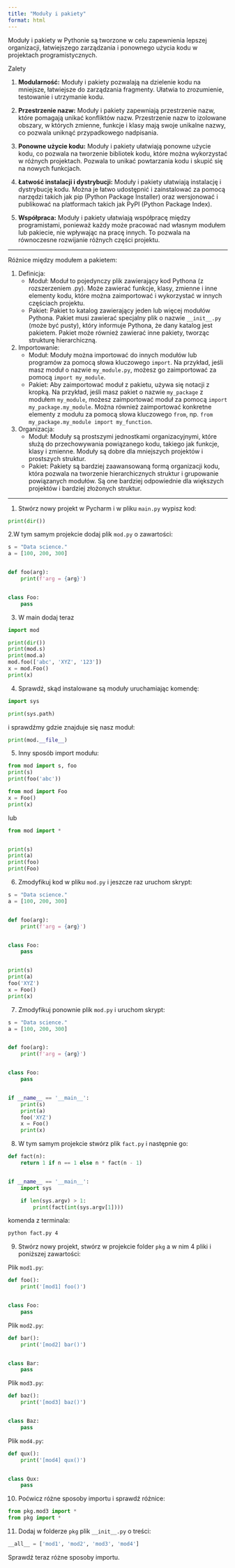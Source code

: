 ```yaml
---
title: "Moduły i pakiety"
format: html
---
```


Moduły i pakiety w Pythonie są tworzone w celu zapewnienia lepszej organizacji, łatwiejszego zarządzania i ponownego użycia kodu w projektach programistycznych. 

Zalety

1. **Modularność:** Moduły i pakiety pozwalają na dzielenie kodu na mniejsze, łatwiejsze do zarządzania fragmenty. Ułatwia to zrozumienie, testowanie i utrzymanie kodu.

2. **Przestrzenie nazw:** Moduły i pakiety zapewniają przestrzenie nazw, które pomagają unikać konfliktów nazw. Przestrzenie nazw to izolowane obszary, w których zmienne, funkcje i klasy mają swoje unikalne nazwy, co pozwala uniknąć przypadkowego nadpisania.

3. **Ponowne użycie kodu:** Moduły i pakiety ułatwiają ponowne użycie kodu, co pozwala na tworzenie bibliotek kodu, które można wykorzystać w różnych projektach. Pozwala to unikać powtarzania kodu i skupić się na nowych funkcjach.

4. **Łatwość instalacji i dystrybucji:** Moduły i pakiety ułatwiają instalację i dystrybucję kodu. Można je łatwo udostępnić i zainstalować za pomocą narzędzi takich jak pip (Python Package Installer) oraz wersjonować i publikować na platformach takich jak PyPI (Python Package Index).

5. **Współpraca:** Moduły i pakiety ułatwiają współpracę między programistami, ponieważ każdy może pracować nad własnym modułem lub pakiecie, nie wpływając na pracę innych. To pozwala na równoczesne rozwijanie różnych części projektu.


---

Różnice między modułem a pakietem:

1. Definicja:
   - Moduł: Moduł to pojedynczy plik zawierający kod Pythona (z rozszerzeniem .py). Może zawierać funkcje, klasy, zmienne i inne elementy kodu, które można zaimportować i wykorzystać w innych częściach projektu.
   - Pakiet: Pakiet to katalog zawierający jeden lub więcej modułów Pythona. Pakiet musi zawierać specjalny plik o nazwie `__init__.py` (może być pusty), który informuje Pythona, że dany katalog jest pakietem. Pakiet może również zawierać inne pakiety, tworząc strukturę hierarchiczną.

2. Importowanie:
   - Moduł: Moduły można importować do innych modułów lub programów za pomocą słowa kluczowego `import`. Na przykład, jeśli masz moduł o nazwie `my_module.py`, możesz go zaimportować za pomocą `import my_module`.
   - Pakiet: Aby zaimportować moduł z pakietu, używa się notacji z kropką. Na przykład, jeśli masz pakiet o nazwie `my_package` z modułem `my_module`, możesz zaimportować moduł za pomocą `import my_package.my_module`. Można również zaimportować konkretne elementy z modułu za pomocą słowa kluczowego `from`, np. `from my_package.my_module import my_function`.

3. Organizacja:
   - Moduł: Moduły są prostszymi jednostkami organizacyjnymi, które służą do przechowywania powiązanego kodu, takiego jak funkcje, klasy i zmienne. Moduły są dobre dla mniejszych projektów i prostszych struktur.
   - Pakiet: Pakiety są bardziej zaawansowaną formą organizacji kodu, która pozwala na tworzenie hierarchicznych struktur i grupowanie powiązanych modułów. Są one bardziej odpowiednie dla większych projektów i bardziej złożonych struktur.

---

1. Stwórz nowy projekt w Pycharm i w pliku `main.py` wypisz kod:

```python
print(dir())
```

2.W tym samym projekcie dodaj plik `mod.py` o zawartości:

```python
s = "Data science."
a = [100, 200, 300]


def foo(arg):
    print(f'arg = {arg}')


class Foo:
    pass

```

3. W main dodaj teraz

```python
import mod

print(dir())
print(mod.s)
print(mod.a)
mod.foo(['abc', 'XYZ', '123'])
x = mod.Foo()
print(x)
```

4. Sprawdź, skąd instalowane są moduły uruchamiając komendę:

```python
import sys

print(sys.path)
```

i sprawdźmy gdzie znajduje się nasz moduł:

```python
print(mod.__file__)
```

5. Inny sposób import modułu:

```python
from mod import s, foo
print(s)
print(foo('abc'))
```

```python
from mod import Foo
x = Foo()
print(x)
```

lub 

```python
from mod import *


print(s)
print(a)
print(foo)
print(Foo)
```


6. Zmodyfikuj kod w pliku `mod.py` i jeszcze raz uruchom skrypt:

```python
s = "Data science."
a = [100, 200, 300]


def foo(arg):
    print(f'arg = {arg}')


class Foo:
    pass


print(s)
print(a)
foo('XYZ')
x = Foo()
print(x)
```

7. Zmodyfikuj ponownie plik `mod.py` i uruchom skrypt:

```python
s = "Data science."
a = [100, 200, 300]


def foo(arg):
    print(f'arg = {arg}')


class Foo:
    pass


if __name__ == '__main__':
    print(s)
    print(a)
    foo('XYZ')
    x = Foo()
    print(x)

```

8. W tym samym projekcie stwórz plik `fact.py` i następnie go:

```python
def fact(n):
    return 1 if n == 1 else n * fact(n - 1)


if __name__ == '__main__':
    import sys

    if len(sys.argv) > 1:
        print(fact(int(sys.argv[1])))

```

komenda z terminala:

```bash
python fact.py 4
```

9. Stwórz nowy projekt, stwórz w projekcie folder `pkg` a w nim 4 pliki i poniższej zawartości:

Plik `mod1.py`:

```python
def foo():
    print('[mod1] foo()')


class Foo:
    pass

```

Plik `mod2.py`:

```python
def bar():
    print('[mod2] bar()')


class Bar:
    pass
```

Plik `mod3.py`:

```python
def baz():
    print('[mod3] baz()')


class Baz:
    pass
```

Plik `mod4.py`:

```python
def qux():
    print('[mod4] qux()')


class Qux:
    pass
```

10. Poćwicz różne sposoby importu i sprawdź różnice:

```python
from pkg.mod3 import *
from pkg import *
```

11. Dodaj w folderze `pkg` plik `__init__.py` o treści:

```python
__all__ = ['mod1', 'mod2', 'mod3', 'mod4']
```

Sprawdź teraz różne sposoby importu.


